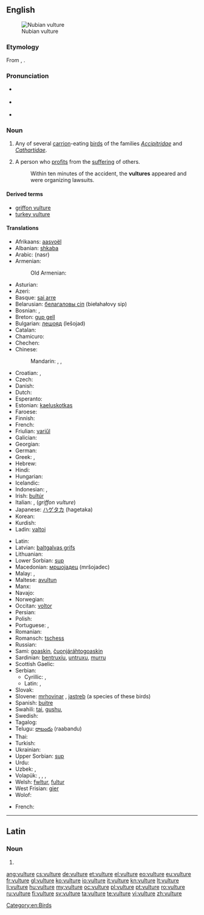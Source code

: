 ==English==
{{wikipedia}}
[[Image:Nubianvulture.jpeg|thumb|Nubian vulture]]

===Etymology===
From {{etyl|la}} {{term|vultur}}, {{term|voltur|lang=la}}.

===Pronunciation===
* {{a|RP}} {{IPA|/ˈvʌltʃəː/}}
* {{a|GenAm}} {{IPA|/ˈvʌltʃɚ/}}
* {{audio|en-us-vulture.ogg|Audio (US)}}

===Noun===
{{en-noun}}

# Any of several [[carrion]]-eating [[bird]]s of the families ''[[Accipitridae]]'' and ''[[Cathartidae]]''.
# {{colloquial}} A person who [[profit]]s from the [[suffering]] of others.
#: Within ten minutes of the accident, the '''vultures''' appeared and were organizing lawsuits.

====Derived terms====
* [[griffon vulture]]
* [[turkey vulture]]

====Translations====
{{trans-top|bird}}
* Afrikaans: [[aasvoël]]
* Albanian: [[shkaba]]
* Arabic: {{Arab|[[نسر]]}} (nasr)
* Armenian: {{t-|hy|անգղ|tr=angġ}}
*: Old Armenian: {{tø|xcl|անգղ|tr=angł|sc=Armn|xs=Old Armenian}}
* Asturian: {{t|ast|utre|m}}
* Azeri: {{t-|az|leşyeyən|xs=Azeri}}
* Basque: [[sai arre]]
* Belarusian: [[белагаловы сіп]] (biełahałovy sip)
* Bosnian: {{t-|bs|lešinar|m}}, {{t-|bs|sup|m}}
* Breton: [[gup gell]]
* Bulgarian: [[лешояд]] (lešojad)
* Catalan: {{t-|ca|voltor|m}}
* Chamicuro: {{tø|ccc|tsemo'ye}}
* Chechen: {{tø|ce|аьрзу}}
* Chinese:
*: Mandarin: {{t|cmn|兀鷹|sc=Hani}}, {{t|cmn|兀鹰|tr=wùyīng|sc=Hani}}, {{t-|cmn|雕|tr=diāo|sc=Hani}}
* Croatian: {{t-|hr|lešinar|m|alt=lèšinār}}, {{t-|hr|sup|m|alt=sȕp}}
* Czech: {{t-|cs|sup}}
* Danish: {{t|da|grib|c}}
* Dutch: {{t+|nl|gier|m}}
* Esperanto: {{t-|eo|vulturo|xs=Esperanto}}
* Estonian: [[kaeluskotkas]]
* Faroese: {{t|fo|gammur}}
* Finnish: {{t-|fi|korppikotka}}
* French: {{t+|fr|vautour|m}}
* Friulian: [[variűl]]
* Galician: {{t-|gl|voitre|m|xs=Galician}}
* Georgian: {{t|ka|ორბი|tr=orbi|sc=Geor|xs=Georgian}}
* German: {{t+|de|Geier|m}}
* Greek: {{t+|el|γύπας|tr=gypas|m}}, {{t+|el|όρνεο|n}}
* Hebrew: {{t|he|נשר|m|tr=nesher|sc=Hebr}}
* Hindi: {{t|hi|गिद्ध|tr=giddh|m|sc=Deva|xs=Hindi}}
* Hungarian: {{t+|hu|keselyű}}
* Icelandic: {{t|is|gæsagammur}}
* Indonesian: {{t-|id|nazar|xs=Indonesian}}, {{t-|id|hering|xs=Indonesian}}
* Irish: [[bultúr]]
* Italian: {{t+|it|avvoltoio|m}}, {{t-|it|grifone|m}} (''griffon vulture'')
* Japanese: [[ハゲタカ]] (hagetaka)
* Korean: {{t+|ko|독수리|sc=Hang}}
* Kurdish: {{ku-Arab|[[هه‌ڵۆ]]}}
* Ladin: [[valtoi]]
{{trans-mid}}
* Latin: {{t+|la|vultur|m}}
* Latvian: [[baltgalvas grifs]]
* Lithuanian: {{t+|lt|grifas|xs=Lithuanian}}
* Lower Sorbian: [[sup]]
* Macedonian: [[мршоjадец]] (mršojadec)
* Malay: {{t-|ms|nasar|xs=Malay}}, {{t-|ms|hering|xs=Malay}}
* Maltese: [[avultun]]
* Manx: {{t-|gv|ushag chonvayrtagh|xs=Manx}}
* Navajo: {{tø|nv|jeeshóóʼ}}
* Norwegian: {{t|no|gribb|m}}
* Occitan: [[voltor]]
* Persian: {{t|fa|کرکس|tr=karkas|xs=Persian}}
* Polish: {{t+|pl|sęp|m}}
* Portuguese: {{t+|pt|abutre|m}}, {{t+|pt|urubu|m}}
* Romanian: {{t+|ro|vultur|m}}
* Romansch: [[tschess]]
* Russian: {{t+|ru|стервятник|tr=stervjátnik}}
* Sami: [[goaskin]], [[čuonjáráhtogoaskin]]
* Sardinian: [[bentruxiu]], [[untruxu]], [[murru]]
* Scottish Gaelic: {{t-|gd|fang|f|xs=Scottish Gaelic}}
* Serbian:
** Cyrillic: {{t-|sr|суп|m|sc=Cyrl}}, {{t-|sr|лешинар|m|sc=Cyrl}}
** Latin: {{t-|sr|sup|m}}, {{t-|sr|lešinar|m}}
* Slovak: {{t-|sk|sup|m}}
* Slovene: [[mrhovinar]] {{m}}, [[jastreb]] {{m}} (a species of these birds)
* Spanish: [[buitre]] {{m}}
* Swahili: [[tai]], [[gushu]], {{t|sw|tumbusi}}
* Swedish: {{t+|sv|gam|c}}
* Tagalog: {{t|tl|buitre}}
* Telugu: [[రాబందు]] (raabandu)
* Thai: {{t|th|อีแร้ง|tr=xī ræ̂ng|sc=Thai}}
* Turkish: {{t+|tr|akbaba}}
* Ukrainian: {{t-|uk|вольт|tr=vol't|xs=Ukrainian}}
* Upper Sorbian: [[sup]]
* Urdu: {{t|ur|گدھ|tr=giddh|m|xs=Urdu}}
* Uzbek: {{t|uz|jo'rchi}}, {{t|uz|kalxat}}
* Volapük: {{qualifier|male or female}} {{t|vo|vultur}}, {{qualifier|male}} {{t|vo|hivultur}}, {{qualifier|female}} {{t|vo|jivultur}}, {{qualifier|offspring, baby}} {{t|vo|vulturül}}
* Welsh: [[fwltur]], [[fultur]]
* West Frisian: [[gier]]
* Wolof: {{t|wo|tan|alt=tan mi}}
{{trans-bottom}}

{{trans-top|person}}
* French: {{t+|fr|charognard|m}}
{{trans-mid}}
{{trans-bottom}}

[[Category:en:Birds]]

----

==Latin==

===Noun===
{{la-noun-form|vulture}}

# {{inflection of|vultur|vultur|abl|s|lang=la}}

[[ang:vulture]]
[[cs:vulture]]
[[de:vulture]]
[[et:vulture]]
[[el:vulture]]
[[eo:vulture]]
[[eu:vulture]]
[[fr:vulture]]
[[gl:vulture]]
[[ko:vulture]]
[[io:vulture]]
[[it:vulture]]
[[kn:vulture]]
[[lt:vulture]]
[[li:vulture]]
[[hu:vulture]]
[[my:vulture]]
[[oc:vulture]]
[[pl:vulture]]
[[pt:vulture]]
[[ro:vulture]]
[[ru:vulture]]
[[fi:vulture]]
[[sv:vulture]]
[[ta:vulture]]
[[te:vulture]]
[[vi:vulture]]
[[zh:vulture]]
